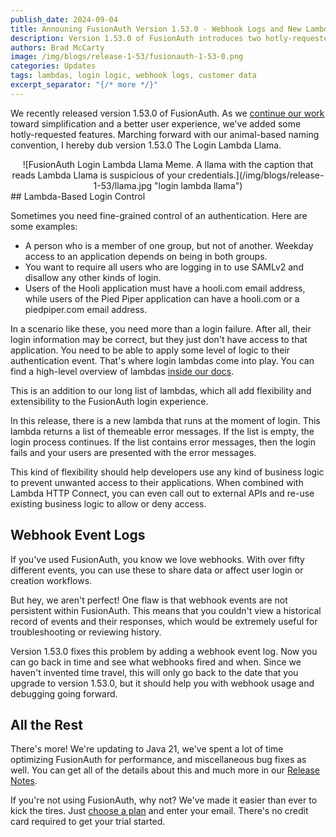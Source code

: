 ```yaml
---
publish_date: 2024-09-04
title: Announing FusionAuth Version 1.53.0 - Webhook Logs and New Lambdas
description: Version 1.53.0 of FusionAuth introduces two hotly-requested features. You can now see a history of webhooks and their statuses, and logins now have more logic.
authors: Brad McCarty
image: /img/blogs/release-1-53/fusionauth-1-53-0.png
categories: Updates
tags: lambdas, login logic, webhook logs, customer data 
excerpt_separator: "{/* more */}"
---
```


We recently released version 1.53.0 of FusionAuth. As we [continue our work](/blog/fusionauth-inc-5000-2024) toward simplification and a better user experience, we've added some hotly-requested features. Marching forward with our animal-based naming convention, I hereby dub version 1.53.0 The Login Lambda Llama.

<center>
![FusionAuth Login Lambda Llama Meme. A llama with the caption that reads Lambda Llama is suspicious of your credentials.](/img/blogs/release-1-53/llama.jpg "login lambda llama")
</center>
## Lambda-Based Login Control

Sometimes you need fine-grained control of an authentication. Here are some examples:

- A person who is a member of one group, but not of another. Weekday access to an application depends on being in both groups.
- You want to require all users who are logging in to use SAMLv2 and disallow any other kinds of login.
- Users of the Hooli application must have a hooli.com email address, while users of the Pied Piper application can have a hooli.com or a piedpiper.com email address.

In a scenario like these, you need more than a login failure. After all, their login information may be correct, but they just don't have access to that application. You need to be able to apply some level of logic to their authentication event. That's where login lambdas come into play. You can find a high-level overview of lambdas [inside our docs](/docs/extend/code/lambdas/).

This is an addition to our long list of lambdas, which all add flexibility and extensibility to the FusionAuth login experience.

In this release, there is a new lambda that runs at the moment of login. This lambda returns a list of themeable error messages. If the list is empty, the login process continues. If the list contains error messages, then the login fails and your users are presented with the error messages.

This kind of flexibility should help developers use any kind of business logic to prevent unwanted access to their applications. When combined with Lambda HTTP Connect, you can even call out to external APIs and re-use existing business logic to allow or deny access.

## Webhook Event Logs

If you've used FusionAuth, you know we love webhooks. With over fifty different events, you can use these to share data or affect user login or creation workflows.

But hey, we aren't perfect! One flaw is that webhook events are not persistent within FusionAuth. This means that you couldn't view a historical record of events and their responses, which would be extremely useful for troubleshooting or reviewing history.

Version 1.53.0 fixes this problem by adding a webhook event log. Now you can go back in time and see what webhooks fired and when. Since we haven't invented time travel, this will only go back to the date that you upgrade to version 1.53.0, but it should help you with webhook usage and debugging going forward.

## All the Rest

There's more! We're updating to Java 21, we've spent a lot of time optimizing FusionAuth for performance, and miscellaneous bug fixes as well. You can get all of the details about this and much more in our [Release Notes](docs/release-notes/).

If you're not using FusionAuth, why not? We've made it easier than ever to kick the tires. Just [choose a plan](/pricing) and enter your email. There's no credit card required to get your trial started.

